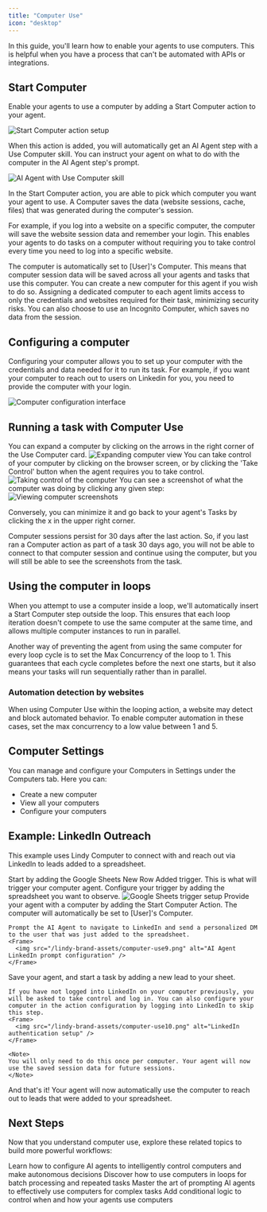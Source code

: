 ```yaml
---
title: "Computer Use"
icon: "desktop"
---
```


In this guide, you'll learn how to enable your agents to use computers. This is helpful when you have a process that can't be automated with APIs or integrations. 

## Start Computer

Enable your agents to use a computer by adding a Start Computer action to your agent. 

<Frame>
  <img src="/lindy-brand-assets/computer-use1.png" alt="Start Computer action setup" />
</Frame>

When this action is added, you will automatically get an AI Agent step with a Use Computer skill. You can instruct your agent on what to do with the computer in the AI Agent step's prompt. 

<Frame>
  <img src="/lindy-brand-assets/computer-use2.png" alt="AI Agent with Use Computer skill" />
</Frame>

In the Start Computer action, you are able to pick which computer you want your agent to use. A Computer saves the data (website sessions, cache, files) that was generated during the computer's session. 

For example, if you log into a website on a specific computer, the computer will save the website session data and remember your login. This enables your agents to do tasks on a computer without requiring you to take control every time you need to log into a specific website. 

<Note>
The computer is automatically set to [User]'s Computer. This means that computer session data will be saved across all your agents and tasks that use this computer. You can create a new computer for this agent if you wish to do so. Assigning a dedicated computer to each agent limits access to only the credentials and websites required for their task, minimizing security risks.
</Note>

<Tip>
You can also choose to use an Incognito Computer, which saves no data from the session.
</Tip> 

## Configuring a computer

Configuring your computer allows you to set up your computer with the credentials and data needed for it to run its task. For example, if you want your computer to reach out to users on Linkedin for you, you need to provide the computer with your login.

<Frame>
  <img src="/lindy-brand-assets/computer-use3.png" alt="Computer configuration interface" />
</Frame>

## Running a task with Computer Use

<Steps>
  <Step title="Expand the computer view">
    You can expand a computer by clicking on the arrows in the right corner of the Use Computer card.
    <Frame>
      <img src="/lindy-brand-assets/computer-use4.png" alt="Expanding computer view" />
    </Frame>
  </Step>
  
  <Step title="Take control when needed">
    You can take control of your computer by clicking on the browser screen, or by clicking the 'Take Control' button when the agent requires you to take control.
    <Frame>
      <img src="/lindy-brand-assets/computer-use5.png" alt="Taking control of the computer" />
    </Frame>
  </Step>
  
  <Step title="Review screenshots">
    You can see a screenshot of what the computer was doing by clicking any given step:
    <Frame>
      <img src="/lindy-brand-assets/computer-use6.png" alt="Viewing computer screenshots" />
    </Frame>
  </Step>
</Steps>

Conversely, you can minimize it and go back to your agent's Tasks by clicking the x in the upper right corner. 

<Info>
Computer sessions persist for 30 days after the last action. So, if you last ran a Computer action as part of a task 30 days ago, you will not be able to connect to that computer session and continue using the computer, but you will still be able to see the screenshots from the task.
</Info>

## Using the computer in loops

When you attempt to use a computer inside a loop, we'll automatically insert a Start Computer step outside the loop. This ensures that each loop iteration doesn't compete to use the same computer at the same time, and allows multiple computer instances to run in parallel.

Another way of preventing the agent from using the same computer for every loop cycle is to set the Max Concurrency of the loop to 1. This guarantees that each cycle completes before the next one starts, but it also means your tasks will run sequentially rather than in parallel.

### Automation detection by websites

<Tip>
When using Computer Use within the looping action, a website may detect and block automated behavior. To enable computer automation in these cases, set the max concurrency to a low value between 1 and 5.
</Tip>

## Computer Settings

You can manage and configure your Computers in Settings under the Computers tab. Here you can:

- Create a new computer
- View all your computers
- Configure your computers

## Example: LinkedIn Outreach

This example uses Lindy Computer to connect with and reach out via LinkedIn to leads added to a spreadsheet.

<Steps>
  <Step title="Set up the trigger">
    Start by adding the Google Sheets New Row Added trigger. This is what will trigger your computer agent. Configure your trigger by adding the spreadsheet you want to observe.
    <Frame>
      <img src="/lindy-brand-assets/computer-use8.png" alt="Google Sheets trigger setup" />
    </Frame>
  </Step>
  
  <Step title="Add the computer action">
    Provide your agent with a computer by adding the Start Computer Action. The computer will automatically be set to [User]'s Computer. 
    
    Prompt the AI Agent to navigate to LinkedIn and send a personalized DM to the user that was just added to the spreadsheet.
    <Frame>
      <img src="/lindy-brand-assets/computer-use9.png" alt="AI Agent LinkedIn prompt configuration" />
    </Frame>
  </Step>
  
  <Step title="Configure authentication">
    Save your agent, and start a task by adding a new lead to your sheet.
    
    If you have not logged into LinkedIn on your computer previously, you will be asked to take control and log in. You can also configure your computer in the action configuration by logging into LinkedIn to skip this step.
    <Frame>
      <img src="/lindy-brand-assets/computer-use10.png" alt="LinkedIn authentication setup" />
    </Frame>
    
    <Note>
    You will only need to do this once per computer. Your agent will now use the saved session data for future sessions.
    </Note>
  </Step>
</Steps>

And that's it! Your agent will now automatically use the computer to reach out to leads that were added to your spreadsheet.

## Next Steps

Now that you understand computer use, explore these related topics to build more powerful workflows:

<CardGroup cols={2}>
  <Card title="Agent Steps" icon="brain-circuit" href="/fundamentals/lindy-101/ai-agents">
    Learn how to configure AI agents to intelligently control computers and make autonomous decisions
  </Card>
  <Card title="Looping" icon="rotate" href="/fundamentals/lindy-101/looping">
    Discover how to use computers in loops for batch processing and repeated tasks
  </Card>
  <Card title="Prompt Guide" icon="message-lines" href="/fundamentals/lindy-101/prompt-guide">
    Master the art of prompting AI agents to effectively use computers for complex tasks
  </Card>
  <Card title="Conditions" icon="code-branch" href="/fundamentals/lindy-101/conditions">
    Add conditional logic to control when and how your agents use computers
  </Card>
</CardGroup>
